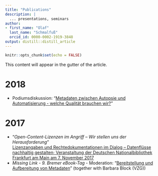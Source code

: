 ```yaml
---
title: "Publications"
description: |
  ... presentations, seminars
author:
- first_name: "Olaf"
  last_name: "Schmalfuß"
  orcid_id: 0000-0002-1919-3848 
output: distill::distill_article
---
```


```r
knitr::opts_chunk$set(echo = FALSE)
```

<aside>
This content will appear in the gutter of the article.
</aside>


# 2018

  * Podiumsdiskussion: "[Metadaten zwischen Autopsie und Automatisierung - welche Qualität brauchen wir?](https://www.professionalabstracts.com/dbt2018/iplanner/#/presentation/379)"
  
# 2017

  * "*Open-Content-Lizenzen im Angriff – Wir stellen uns der Herausforderung*"  
  [Lizenzangaben und Rechtedokumentationen im Dialog – Datenflüsse nachhaltig gestalten; Veranstaltung der Deutschen Nationalbibliothek Frankfurt am Main am 7. November 2017](https://www.dnb.de/lizenzenimdialog)
  * *Missing Link - 9. Bremer eBook-Tag* - Moderation: "[Bereitstellung und Aufbereitung von Metadaten](https://doi.org/10.1515/bd-2017-0085)" (together with Barbara Block (VZG))





